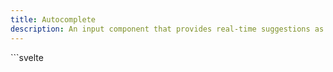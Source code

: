 ```yaml
---
title: Autocomplete
description: An input component that provides real-time suggestions as you type, with support for dynamic data, multiple variants, and customizable behavior.
---
```


<Tabs>
  <TabItem label="Preview">
  <AutocompletePreview client:load />
</TabItem>
  <TabItem label="Usage">
    ```svelte
    <script lang="ts">
        import { Autocomplete } from "@dxdns/feflow"

        const data = Array.from(Array(30)).map((_, i) => ({
            id: i,
            label: `Item ${i}`
        }))
    </script>

    <Autocomplete variant="search" {data} filter={(item) => `${item.label}`}>
        {#snippet renderInput({ id, label })}
            <a href="/{id}">
                {label}
            </a>
        {/snippet}
    </Autocomplete>
      ```
  </TabItem>
</Tabs>